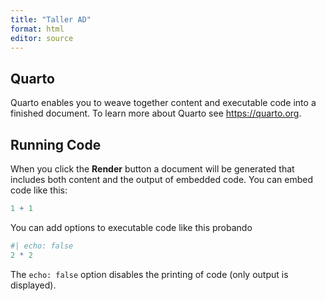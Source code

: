 ```yaml
---
title: "Taller AD"
format: html
editor: source
---
```


## Quarto

Quarto enables you to weave together content and executable code into a finished document. To learn more about Quarto see <https://quarto.org>.

## Running Code

When you click the **Render** button a document will be generated that includes both content and the output of embedded code. You can embed code like this:

```r
1 + 1
```

You can add options to executable code like this
probando
```r
#| echo: false
2 * 2
```

The `echo: false` option disables the printing of code (only output is displayed).

